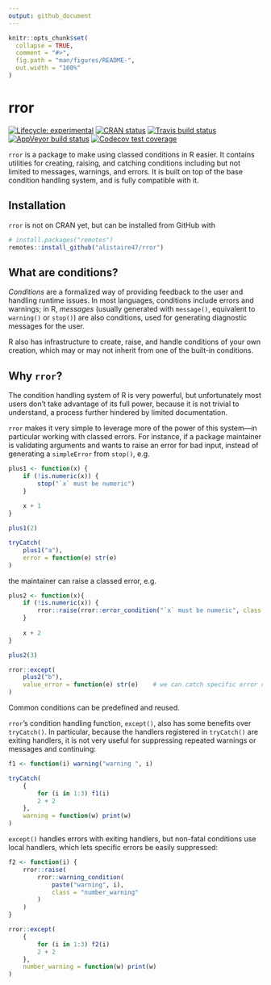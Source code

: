 ```yaml
---
output: github_document
---
```


<!-- README.md is generated from README.Rmd. Please edit that file -->

```r
knitr::opts_chunk$set(
  collapse = TRUE,
  comment = "#>",
  fig.path = "man/figures/README-",
  out.width = "100%"
)
```

# rror

<!-- badges: start -->
[![Lifecycle: experimental](https://img.shields.io/badge/lifecycle-experimental-orange.svg)](https://www.tidyverse.org/lifecycle/#experimental)
[![CRAN status](https://www.r-pkg.org/badges/version/rror)](https://CRAN.R-project.org/package=rror)
[![Travis build status](https://travis-ci.org/alistaire47/rror.svg?branch=master)](https://travis-ci.org/alistaire47/rror)
[![AppVeyor build status](https://ci.appveyor.com/api/projects/status/github/alistaire47/rror?branch=master&svg=true)](https://ci.appveyor.com/project/alistaire47/rror)
[![Codecov test coverage](https://codecov.io/gh/alistaire47/rror/branch/master/graph/badge.svg)](https://codecov.io/gh/alistaire47/rror?branch=master)
<!-- badges: end -->

`rror` is a package to make using classed conditions in R easier. It contains 
utilities for creating, raising, and catching conditions including but not 
limited to messages, warnings, and errors. It is built on top of the base 
condition handling system, and is fully compatible with it.

## Installation

`rror` is not on CRAN yet, but can be installed from GitHub with 

``` r
# install.packages("remotes")
remotes::install_github("alistaire47/rror")
```

## What are conditions?

_Conditions_ are a formalized way of providing feedback to the user and handling 
runtime issues. In most languages, conditions include errors and warnings; in R, 
_messages_ (usually generated with `message()`, equivalent to `warning()` or 
`stop()`) are also conditions, used for generating diagnostic messages for the 
user.

R also has infrastructure to create, raise, and handle conditions of your own 
creation, which may or may not inherit from one of the built-in conditions.

## Why `rror`?

The condition handling system of R is very powerful, but unfortunately most 
users don't take advantage of its full power, because it is not trivial to 
understand, a process further hindered by limited documentation. 

`rror` makes it very simple to leverage more of the power of this system—in 
particular working with classed errors. For instance, if a package maintainer 
is validating arguments and wants to raise an error for bad input, instead of 
generating a `simpleError` from `stop()`, e.g.

```r
plus1 <- function(x) {
    if (!is.numeric(x)) {
        stop("`x` must be numeric")
    }
    
    x + 1
}

plus1(2)

tryCatch(
    plus1("a"),
    error = function(e) str(e)
)
```

the maintainer can raise a classed error, e.g.

```r
plus2 <- function(x){
    if (!is.numeric(x)) {
        rror::raise(rror::error_condition("`x` must be numeric", class = "value_error"))
    }
    
    x + 2
}

plus2(3)

rror::except(
    plus2("b"),
    value_error = function(e) str(e)    # we can catch specific error classes!
)
```

Common conditions can be predefined and reused.

`rror`'s condition handling function, `except()`, also has some benefits over 
`tryCatch()`. In particular, because the handlers registered in `tryCatch()` are 
exiting handlers, it is not very useful for suppressing repeated warnings or 
messages and continuing:

```r
f1 <- function(i) warning("warning ", i)

tryCatch(
    {
        for (i in 1:3) f1(i)
        2 + 2
    },
    warning = function(w) print(w) 
)
```

`except()` handles errors with exiting handlers, but non-fatal conditions use 
local handlers, which lets specific errors be easily suppressed:

```r
f2 <- function(i) {
    rror::raise(
        rror::warning_condition(
            paste("warning", i), 
            class = "number_warning"
        )
    )
}

rror::except(
    {
        for (i in 1:3) f2(i)
        2 + 2
    },
    number_warning = function(w) print(w) 
)
```
